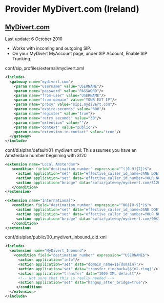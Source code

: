 
# Provider MyDivert.com (Ireland) 

 

## [MyDivert.com](http://www.mydivert.com/)

Last update: 6 October 2010

* Works with incoming and outgoing SIP.
* On your MyDivert MyAccount page, under SIP Account, Enable SIP Trunking.

conf/sip\_profiles/external/mydivert.xml

```xml
<include>
  <gateway name="mydivert.com">
    <param name="username" value="USERNAME"/>
    <param name="password" value="PASSWORD"/>
    <param name="from-user" value="USERNAME"/>
    <param name="from-domain" value="YOUR EXT IP"/>
    <param name="proxy" value="sip1.mydivert.com"/>
    <param name="expire-seconds" value="600"/>
    <param name="register" value="true"/>
    <param name="retry_seconds" value="30"/>
    <param name="extension" value=""/>
    <param name="context" value="public"/>
    <param name="extension-in-contact" value="true"/>
  </gateway>
</include>
```

  
conf/dialplan/default/01\_mydivert.xml: This assumes you have an Amsterdam number beginning with 3120

```xml
<extension name="Local Amsterdam">
   <condition field="destination_number" expression="^([0-9]{7})$">
     <action application="set" data="effective_caller_id_name=JANE DOE"/>
     <action application="set" data="effective_caller_id_number=YOUR_NUMBER"/>
     <action application="bridge" data="sofia/gateway/mydivert.com/3120$1"/>
   </condition>
</extension>

<extension name="International">
   <condition field="destination_number" expression="^00([0-9]*)$">
     <action application="set" data="effective_caller_id_name=JANE DOE"/>
     <action application="set" data="effective_caller_id_number=YOUR_NUMBER"/>
     <action application="bridge" data="sofia/gateway/mydivert.com/00$1"/>
   </condition>
</extension> 
```

conf/dialplan/public/00\_mydivert\_inbound\_did.xml

```xml
<include>
  <extension name="MyDivert_Inbound">
    <condition field="destination_number" expression="^USERNAME$">
      <action application="info"/>
      <action application="set" data="domain_name=$${domain}"/>
      <action application="set" data="transfer_ringback=$${nl-ring}"/>
      <action application="transfer" data="1000 XML default"/>
      <!-- Not sure that this is really needed -->
      <action application="set" data="hangup_after_bridge=true"/>
     </condition>
  </extension>
</include> 
```

  

